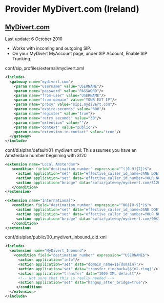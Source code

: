 
# Provider MyDivert.com (Ireland) 

 

## [MyDivert.com](http://www.mydivert.com/)

Last update: 6 October 2010

* Works with incoming and outgoing SIP.
* On your MyDivert MyAccount page, under SIP Account, Enable SIP Trunking.

conf/sip\_profiles/external/mydivert.xml

```xml
<include>
  <gateway name="mydivert.com">
    <param name="username" value="USERNAME"/>
    <param name="password" value="PASSWORD"/>
    <param name="from-user" value="USERNAME"/>
    <param name="from-domain" value="YOUR EXT IP"/>
    <param name="proxy" value="sip1.mydivert.com"/>
    <param name="expire-seconds" value="600"/>
    <param name="register" value="true"/>
    <param name="retry_seconds" value="30"/>
    <param name="extension" value=""/>
    <param name="context" value="public"/>
    <param name="extension-in-contact" value="true"/>
  </gateway>
</include>
```

  
conf/dialplan/default/01\_mydivert.xml: This assumes you have an Amsterdam number beginning with 3120

```xml
<extension name="Local Amsterdam">
   <condition field="destination_number" expression="^([0-9]{7})$">
     <action application="set" data="effective_caller_id_name=JANE DOE"/>
     <action application="set" data="effective_caller_id_number=YOUR_NUMBER"/>
     <action application="bridge" data="sofia/gateway/mydivert.com/3120$1"/>
   </condition>
</extension>

<extension name="International">
   <condition field="destination_number" expression="^00([0-9]*)$">
     <action application="set" data="effective_caller_id_name=JANE DOE"/>
     <action application="set" data="effective_caller_id_number=YOUR_NUMBER"/>
     <action application="bridge" data="sofia/gateway/mydivert.com/00$1"/>
   </condition>
</extension> 
```

conf/dialplan/public/00\_mydivert\_inbound\_did.xml

```xml
<include>
  <extension name="MyDivert_Inbound">
    <condition field="destination_number" expression="^USERNAME$">
      <action application="info"/>
      <action application="set" data="domain_name=$${domain}"/>
      <action application="set" data="transfer_ringback=$${nl-ring}"/>
      <action application="transfer" data="1000 XML default"/>
      <!-- Not sure that this is really needed -->
      <action application="set" data="hangup_after_bridge=true"/>
     </condition>
  </extension>
</include> 
```

  

